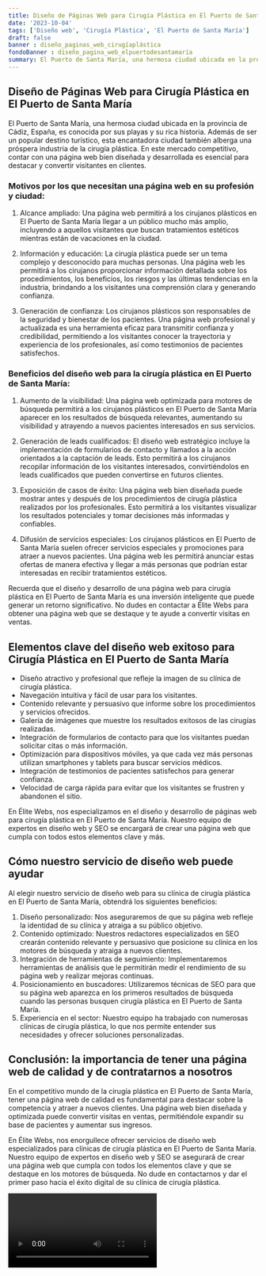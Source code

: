 ```yaml
---
title: Diseño de Páginas Web para Cirugía Plástica en El Puerto de Santa María
date: '2023-10-04'
tags: ['Diseño web', 'Cirugía Plástica', 'El Puerto de Santa María']
draft: false
banner : diseño_paginas_web_cirugíaplástica
fondoBanner : diseño_pagina_web_elpuertodesantamaría
summary: El Puerto de Santa María, una hermosa ciudad ubicada en la provincia de Cádiz, España, es conocida por sus playas y su rica historia. Además de ser un popular destino turístico, esta encantadora ciudad también alberga una próspera industria de la cirugía plástica. En este mercado competitivo, contar con una página web bien diseñada y desarrollada es esencial para destacar y convertir visitantes en clientes.
---
```


## Diseño de Páginas Web para Cirugía Plástica en El Puerto de Santa María

El Puerto de Santa María, una hermosa ciudad ubicada en la provincia de Cádiz, España, es conocida por sus playas y su rica historia. Además de ser un popular destino turístico, esta encantadora ciudad también alberga una próspera industria de la cirugía plástica. En este mercado competitivo, contar con una página web bien diseñada y desarrollada es esencial para destacar y convertir visitantes en clientes.

### Motivos por los que necesitan una página web en su profesión y ciudad:

1. Alcance ampliado: Una página web permitirá a los cirujanos plásticos en El Puerto de Santa María llegar a un público mucho más amplio, incluyendo a aquellos visitantes que buscan tratamientos estéticos mientras están de vacaciones en la ciudad.

2. Información y educación: La cirugía plástica puede ser un tema complejo y desconocido para muchas personas. Una página web les permitirá a los cirujanos proporcionar información detallada sobre los procedimientos, los beneficios, los riesgos y las últimas tendencias en la industria, brindando a los visitantes una comprensión clara y generando confianza.

3. Generación de confianza: Los cirujanos plásticos son responsables de la seguridad y bienestar de los pacientes. Una página web profesional y actualizada es una herramienta eficaz para transmitir confianza y credibilidad, permitiendo a los visitantes conocer la trayectoria y experiencia de los profesionales, así como testimonios de pacientes satisfechos.

### Beneficios del diseño web para la cirugía plástica en El Puerto de Santa María:

1. Aumento de la visibilidad: Una página web optimizada para motores de búsqueda permitirá a los cirujanos plásticos en El Puerto de Santa María aparecer en los resultados de búsqueda relevantes, aumentando su visibilidad y atrayendo a nuevos pacientes interesados en sus servicios.

2. Generación de leads cualificados: El diseño web estratégico incluye la implementación de formularios de contacto y llamados a la acción orientados a la captación de leads. Esto permitirá a los cirujanos recopilar información de los visitantes interesados, convirtiéndolos en leads cualificados que pueden convertirse en futuros clientes.

3. Exposición de casos de éxito: Una página web bien diseñada puede mostrar antes y después de los procedimientos de cirugía plástica realizados por los profesionales. Esto permitirá a los visitantes visualizar los resultados potenciales y tomar decisiones más informadas y confiables.

4. Difusión de servicios especiales: Los cirujanos plásticos en El Puerto de Santa María suelen ofrecer servicios especiales y promociones para atraer a nuevos pacientes. Una página web les permitirá anunciar estas ofertas de manera efectiva y llegar a más personas que podrían estar interesadas en recibir tratamientos estéticos.

Recuerda que el diseño y desarrollo de una página web para cirugía plástica en El Puerto de Santa María es una inversión inteligente que puede generar un retorno significativo. No dudes en contactar a Élite Webs para obtener una página web que se destaque y te ayude a convertir visitas en ventas.

<GifSeo />

<Cta />

## Elementos clave del diseño web exitoso para Cirugía Plástica en El Puerto de Santa María

- Diseño atractivo y profesional que refleje la imagen de su clínica de cirugía plástica.
- Navegación intuitiva y fácil de usar para los visitantes.
- Contenido relevante y persuasivo que informe sobre los procedimientos y servicios ofrecidos.
- Galería de imágenes que muestre los resultados exitosos de las cirugías realizadas.
- Integración de formularios de contacto para que los visitantes puedan solicitar citas o más información.
- Optimización para dispositivos móviles, ya que cada vez más personas utilizan smartphones y tablets para buscar servicios médicos.
- Integración de testimonios de pacientes satisfechos para generar confianza.
- Velocidad de carga rápida para evitar que los visitantes se frustren y abandonen el sitio.

En Élite Webs, nos especializamos en el diseño y desarrollo de páginas web para cirugía plástica en El Puerto de Santa María. Nuestro equipo de expertos en diseño web y SEO se encargará de crear una página web que cumpla con todos estos elementos clave y más.

## Cómo nuestro servicio de diseño web puede ayudar

Al elegir nuestro servicio de diseño web para su clínica de cirugía plástica en El Puerto de Santa María, obtendrá los siguientes beneficios:

1. Diseño personalizado: Nos aseguraremos de que su página web refleje la identidad de su clínica y atraiga a su público objetivo.
2. Contenido optimizado: Nuestros redactores especializados en SEO crearán contenido relevante y persuasivo que posicione su clínica en los motores de búsqueda y atraiga a nuevos clientes.
3. Integración de herramientas de seguimiento: Implementaremos herramientas de análisis que le permitirán medir el rendimiento de su página web y realizar mejoras continuas.
4. Posicionamiento en buscadores: Utilizaremos técnicas de SEO para que su página web aparezca en los primeros resultados de búsqueda cuando las personas busquen cirugía plástica en El Puerto de Santa María.
5. Experiencia en el sector: Nuestro equipo ha trabajado con numerosas clínicas de cirugía plástica, lo que nos permite entender sus necesidades y ofrecer soluciones personalizadas.

## Conclusión: la importancia de tener una página web de calidad y de contratarnos a nosotros

En el competitivo mundo de la cirugía plástica en El Puerto de Santa María, tener una página web de calidad es fundamental para destacar sobre la competencia y atraer a nuevos clientes. Una página web bien diseñada y optimizada puede convertir visitas en ventas, permitiéndole expandir su base de pacientes y aumentar sus ingresos.

En Élite Webs, nos enorgullece ofrecer servicios de diseño web especializados para clínicas de cirugía plástica en El Puerto de Santa María. Nuestro equipo de expertos en diseño web y SEO se asegurará de crear una página web que cumpla con todos los elementos clave y que se destaque en los motores de búsqueda. No dude en contactarnos y dar el primer paso hacia el éxito digital de su clínica de cirugía plástica.

<Video />

<CtaBot job='Cirugía Plástica' city='El Puerto de Santa María'/>

<Gmaps query='El Puerto de Santa María+españa+maps' />